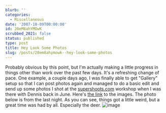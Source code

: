 ```yaml
---
blurb: ''
categories:
  - Miscellaneous
date: '2007-10-09T00:00:00'
id: 20eM8ahYMOwK
scrubbed_2021: false
status: published
type: post
title: Hey Look Some Photos
slug: /posts/20em8ahymowk--hey-look-some-photos
---
```


Probably obvious by this point, but I'm actually making a little
progress in things other than work over the past few days. It's a
refreshing change of pace. One example, a couple days ago, I was
finally able to get "Gallery" setup so that I can post photos again
and managed to do a basic edit and send up some photos I shot at
the [supershoots.com](http://www.supershoots.com/) workshop when I
was there with Dennis back in June. Here's
[the link](http://www.alanwsmith.com/gallery/view/htl7/) to the
images. The photo below is from the last night. As you can see,
things got a little weird, but a great time was had by all.
Especially the deer.
![image](/gallery/d/831-1/20070605-0266.jpg)
